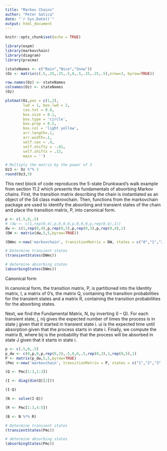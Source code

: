 ```yaml
---
title: "Markov Chains"
author: "Peter Gatica"
date: "`r Sys.Date()`"
output: html_document
---
```


```r
knitr::opts_chunk$set(echo = TRUE)
```

```r
library(expm)
library(markovchain)
library(diagram)
library(pracma)
```

```r
(stateNames <- c("Rain","Nice","Snow"))
(Oz <- matrix(c(.5,.25,.25,.5,0,.5,.25,.25,.5),nrow=3, byrow=TRUE))
```

```r
row.names(Oz) <- stateNames
colnames(Oz) <- stateNames
(Oz)
```
```r
plotmat(Oz,pos = c(1,2),
        lwd = 1, box.lwd = 2,
        cex.txt = 0.8,
        box.size = 0.1,
        box.type = 'circle',
        box.prop = 0.5,
        box.col = 'light yellow',
        arr.length=.1,
        arr.width=.1,
        self.cex = .4,
        self.shifty = -.01,
        self.shiftx = .13,
        main = '')

```
```r
# Multiply the matrix by the power of 3
Oz3 <- Oz %^% 3
round(Oz3,3)
```
This next block of code reproduces the 5-state Drunkward’s walk example from section 11.2 which presents the fundamentals of absorbing Markov chains. First, the transition matrix describing the chain is instantiated as an object of the S4 class makrovchain. Then, functions from the markovchain package are used to identify the absorbing and transient states of the chain and place the transition matrix, P, into canonical form.

```r
p <- c(.5,0,.5)
# (dw <- c(1,rep(0,4),p,0,0,0,p,0,0,0,p,rep(0,4),1))
dw <- c(1,rep(0,4),p,rep(0,3),p,rep(0,3),p,rep(0,4),1)
(DW <- matrix(dw,5,5,byrow=TRUE))
```
```r
(DWmc <-new('markovchain', transitionMatrix = DW, states = c("0","1","2","3","4"),name = "Drunkard's Walk"))
```
```r
# Determine transient states
(transientStates(DWmc))
```
```r
# determine absorbing states
(absorbingStates(DWmc))
```

Canonical form

In canonical form, the transition matrix, P, is partitioned into the Identity matrix, I, a matrix of 0’s, the matrix Q, containing the transition probabilities for the transient states and a matrix R, containing the transition probabilities for the absorbing states.

Next, we find the Fundamental Matrix, N, by inverting (I – Q). For each transient state, j, nij gives the expected number of times the process is in state j given that it started in transient state i.  ui is the expected time until absorption given that the process starts in state i. Finally, we compute the matrix B, where bij is the probability that the process will be absorbed in state J given that it starts in state i.


```r
p <- c(.5,0,.5)
p_dw <- c(0,p,0,p,rep(0,3),.5,0,0,.5,rep(0,3),1,rep(0,5),1)
P <- matrix(p_dw,5,5,byrow=TRUE)
(Pmc <-new('markovchain', transitionMatrix = P, states = c("1","2","3","0","4"),name = "Drunkard's Walk Canonical Form"))
```
```r
(Q <- Pmc[1:3,1:3])
```
```r
(I <- diag(dim(Q)[2]))
```
```r
(I-Q)
```

```r
(N <- solve(I-Q))
```

```r
(R <- Pmc[1:3,4:5])
```
```r
(B <- N %*% R)
```
```r
# Determine transient states
(transientStates(Pmc))
```
```r
# determine absorbing states
(absorbingStates(Pmc))
```
